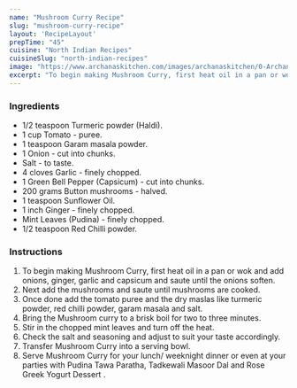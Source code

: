 ---
name: "Mushroom Curry Recipe"
slug: "mushroom-curry-recipe"
layout: 'RecipeLayout'
prepTime: "45"
cuisine: "North Indian Recipes"
cuisineSlug: "north-indian-recipes"
image: "https://www.archanaskitchen.com/images/archanaskitchen/0-Archanas-Kitchen-Recipes/2019/Mushroon_Curry_Recipe_9_1600.jpg"
excerpt: "To begin making Mushroom Curry, first heat oil in a pan or wok and add onions, ginger, garlic and capsicum and saute until the onions soften"
---

### Ingredients

- 1/2 teaspoon Turmeric powder (Haldi).
- 1 cup Tomato - puree.
- 1 teaspoon Garam masala powder.
- 1 Onion - cut into chunks.
- Salt - to taste.
- 4 cloves Garlic - finely chopped.
- 1 Green Bell Pepper (Capsicum) - cut into chunks.
- 200 grams Button mushrooms - halved.
- 1 teaspoon Sunflower Oil.
- 1 inch Ginger - finely chopped.
- Mint Leaves (Pudina) - finely chopped.
- 1/2 teaspoon Red Chilli powder.

### Instructions

1. To begin making Mushroom Curry, first heat oil in a pan or wok and add onions, ginger, garlic and capsicum and saute until the onions soften.
1. Next add the mushrooms and saute until mushrooms are cooked.
1. Once done add the tomato puree and the dry maslas like turmeric powder, red chilli powder, garam masala and salt.
1. Bring the Mushroom curry to a brisk boil for two to three minutes.
1. Stir in the chopped mint leaves and turn off the heat.
1. Check the salt and seasoning and adjust to suit your taste accordingly.
1. Transfer Mushroom Curry into a serving bowl.
1. Serve Mushroom Curry for your lunch/ weeknight dinner or even at your parties with Pudina Tawa Paratha, Tadkewali Masoor Dal and Rose Greek Yogurt Dessert .
